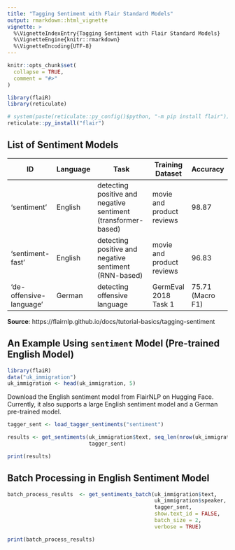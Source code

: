 ```yaml
---
title: "Tagging Sentiment with Flair Standard Models"
output: rmarkdown::html_vignette
vignette: >
  %\VignetteIndexEntry{Tagging Sentiment with Flair Standard Models}
  %\VignetteEngine{knitr::rmarkdown}
  %\VignetteEncoding{UTF-8}
---
```


```r
knitr::opts_chunk$set(
  collapse = TRUE,
  comment = "#>"
)
```

```r
library(flaiR)
library(reticulate)

# system(paste(reticulate::py_config()$python, "-m pip install flair"))
reticulate::py_install("flair")

```

## List of Sentiment Models
| ID                      | Language | Task                                                      | Training Dataset           | Accuracy           |
|-------------------------|----------|-----------------------------------------------------------|----------------------------|--------------------|
| 'sentiment'             | English  | detecting positive and negative sentiment (transformer-based) | movie and product reviews | 98.87              |
| 'sentiment-fast'        | English  | detecting positive and negative sentiment (RNN-based)     | movie and product reviews | 96.83              |
| 'de-offensive-language' | German   | detecting offensive language                              | GermEval 2018 Task 1       | 75.71 (Macro F1)   |

__Source__: https://flairnlp.github.io/docs/tutorial-basics/tagging-sentiment


## An Example Using `sentiment` Model (Pre-trained English Model)


```r
library(flaiR)
data("uk_immigration")
uk_immigration <- head(uk_immigration, 5)
```

Download the English sentiment model from FlairNLP on Hugging Face. Currently, it also supports a large English sentiment model and a German pre-trained model.
```r
tagger_sent <- load_tagger_sentiments("sentiment")
```


```r
results <- get_sentiments(uk_immigration$text, seq_len(nrow(uk_immigration)),
                          tagger_sent)
```

```r
print(results)
```


## Batch Processing in English Sentiment Model
```r
batch_process_results  <- get_sentiments_batch(uk_immigration$text,
                                               uk_immigration$speaker, 
                                               tagger_sent, 
                                               show.text_id = FALSE,
                                               batch_size = 2,
                                               verbose = TRUE)
```


```r
print(batch_process_results)
```

